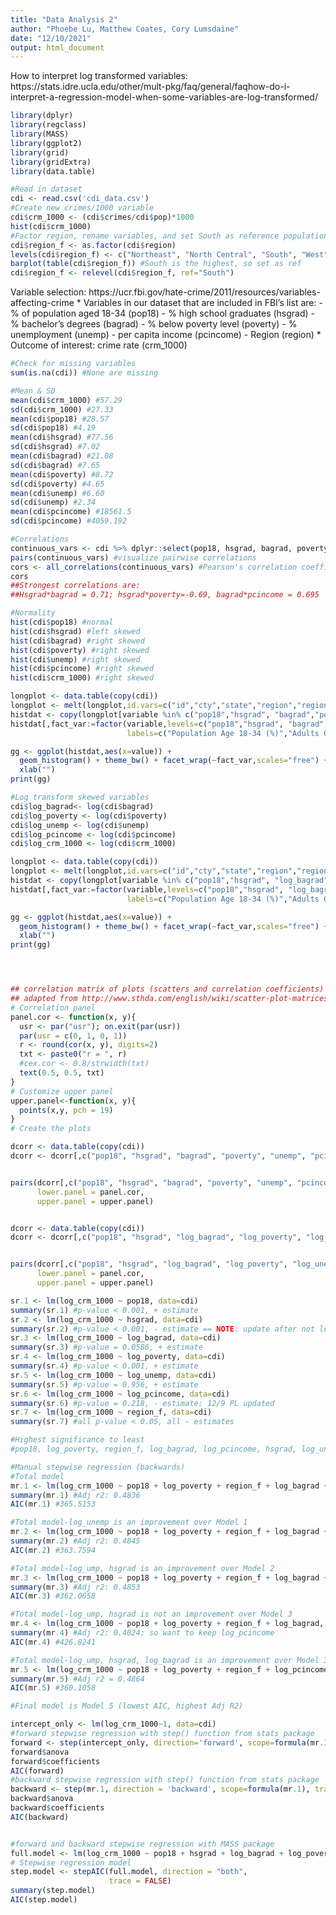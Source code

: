 ```yaml
---
title: "Data Analysis 2"
author: "Phoebe Lu, Matthew Coates, Cory Lumsdaine"
date: "12/10/2021"
output: html_document
---
```

How to interpret log transformed variables: https://stats.idre.ucla.edu/other/mult-pkg/faq/general/faqhow-do-i-interpret-a-regression-model-when-some-variables-are-log-transformed/


```r
library(dplyr)
library(regclass)
library(MASS)
library(ggplot2)
library(grid)
library(gridExtra)
library(data.table)
```

```r
#Read in dataset
cdi <- read.csv('cdi_data.csv')
#Create new crimes/1000 variable
cdi$crm_1000 <- (cdi$crimes/cdi$pop)*1000
hist(cdi$crm_1000)
#Factor region, rename variables, and set South as reference population (largest)
cdi$region_f <- as.factor(cdi$region)
levels(cdi$region_f) <- c("Northeast", "North Central", "South", "West")
barplot(table(cdi$region_f)) #South is the highest, so set as ref
cdi$region_f <- relevel(cdi$region_f, ref="South")
```

Variable selection: https://ucr.fbi.gov/hate-crime/2011/resources/variables-affecting-crime
* Variables in our dataset that are included in FBI's list are:
- % of population aged 18-34 (pop18)
- % high school graduates (hsgrad)
- % bachelor's degrees (bagrad)
- % below poverty level (poverty)
- % unemployment (unemp)
- per capita income (pcincome)
- Region (region)
* Outcome of interest: crime rate (crm_1000)
```r
#Check for missing variables
sum(is.na(cdi)) #None are missing

#Mean & SD
mean(cdi$crm_1000) #57.29
sd(cdi$crm_1000) #27.33
mean(cdi$pop18) #28.57
sd(cdi$pop18) #4.19
mean(cdi$hsgrad) #77.56
sd(cdi$hsgrad) #7.02
mean(cdi$bagrad) #21.08
sd(cdi$bagrad) #7.65
mean(cdi$poverty) #8.72
sd(cdi$poverty) #4.65
mean(cdi$unemp) #6.60
sd(cdi$unemp) #2.34
mean(cdi$pcincome) #18561.5
sd(cdi$pcincome) #4059.192

#Correlations
continuous_vars <- cdi %>% dplyr::select(pop18, hsgrad, bagrad, poverty, unemp, pcincome,crm_1000)
pairs(continuous_vars) #visualize pairwise correlations
cors <- all_correlations(continuous_vars) #Pearson's correlation coefficients
cors
##Strongest correlations are:
##Hsgrad*bagrad = 0.71; hsgrad*poverty=-0.69, bagrad*pcincome = 0.695

#Normality
hist(cdi$pop18) #normal
hist(cdi$hsgrad) #left skewed
hist(cdi$bagrad) #right skewed
hist(cdi$poverty) #right skewed
hist(cdi$unemp) #right skewed
hist(cdi$pcincome) #right skewed
hist(cdi$crm_1000) #right skewed

longplot <- data.table(copy(cdi))
longplot <- melt(longplot,id.vars=c("id","cty","state","region","region_f"))
histdat <- copy(longplot[variable %in% c("pop18","hsgrad", "bagrad","poverty","unemp","pcincome","crm_1000")])
histdat[,fact_var:=factor(variable,levels=c("pop18","hsgrad", "bagrad","poverty","unemp","pcincome","crm_1000"),
                          labels=c("Population Age 18-34 (%)","Adults Graduated HS (%)","Adults with Bachelor's Degree (%)","Population in Poverty (%)","Unemployed (%)","Income per Capita ($)","Serious Crime Rate (per 1,000)"))]

gg <- ggplot(histdat,aes(x=value)) + 
  geom_histogram() + theme_bw() + facet_wrap(~fact_var,scales="free") + ylab("Count") + 
  xlab("")
print(gg)

#Log transform skewed variables
cdi$log_bagrad<- log(cdi$bagrad)
cdi$log_poverty <- log(cdi$poverty)
cdi$log_unemp <- log(cdi$unemp)
cdi$log_pcincome <- log(cdi$pcincome)
cdi$log_crm_1000 <- log(cdi$crm_1000)

longplot <- data.table(copy(cdi))
longplot <- melt(longplot,id.vars=c("id","cty","state","region","region_f"))
histdat <- copy(longplot[variable %in% c("pop18","hsgrad", "log_bagrad","log_poverty","log_unemp","log_pcincome","log_crm_1000")])
histdat[,fact_var:=factor(variable,levels=c("pop18","hsgrad", "log_bagrad","log_poverty","log_unemp","log_pcincome","log_crm_1000"),
                          labels=c("Population Age 18-34 (%)","Adults Graduated HS (%) (exp)","Adults with Bachelor's Degree (%) (log)","Population in Poverty (%) (log)","Unemployed (%) (log)","Income per Capita ($) (log)","Serious Crime Rate (per 1,000) (log)"))]

gg <- ggplot(histdat,aes(x=value)) + 
  geom_histogram() + theme_bw() + facet_wrap(~fact_var,scales="free") + ylab("Count") + 
  xlab("")
print(gg)




## correlation matrix of plots (scatters and correlation coefficients)
## adapted from http://www.sthda.com/english/wiki/scatter-plot-matrices-r-base-graphs
# Correlation panel
panel.cor <- function(x, y){
  usr <- par("usr"); on.exit(par(usr))
  par(usr = c(0, 1, 0, 1))
  r <- round(cor(x, y), digits=2)
  txt <- paste0("r = ", r)
  #cex.cor <- 0.8/strwidth(txt)
  text(0.5, 0.5, txt)
}
# Customize upper panel
upper.panel<-function(x, y){
  points(x,y, pch = 19)
}
# Create the plots

dcorr <- data.table(copy(cdi))
dcorr <- dcorr[,c("pop18", "hsgrad", "bagrad", "poverty", "unemp", "pcincome","crm_1000"),with=F]


pairs(dcorr[,c("pop18", "hsgrad", "bagrad", "poverty", "unemp", "pcincome","crm_1000")], 
      lower.panel = panel.cor,
      upper.panel = upper.panel)


dcorr <- data.table(copy(cdi))
dcorr <- dcorr[,c("pop18", "hsgrad", "log_bagrad", "log_poverty", "log_unemp", "log_pcincome","log_crm_1000"),with=F]


pairs(dcorr[,c("pop18", "hsgrad", "log_bagrad", "log_poverty", "log_unemp", "log_pcincome","log_crm_1000")], 
      lower.panel = panel.cor,
      upper.panel = upper.panel)


```

```r
sr.1 <- lm(log_crm_1000 ~ pop18, data=cdi)
summary(sr.1) #p-value < 0.001, + estimate
sr.2 <- lm(log_crm_1000 ~ hsgrad, data=cdi)
summary(sr.2) #p-value < 0.001, - estimate == NOTE: update after not logging; 12/9 PL updated
sr.3 <- lm(log_crm_1000 ~ log_bagrad, data=cdi)
summary(sr.3) #p-value = 0.0586, + estimate
sr.4 <- lm(log_crm_1000 ~ log_poverty, data=cdi)
summary(sr.4) #p-value < 0.001, + estimate
sr.5 <- lm(log_crm_1000 ~ log_unemp, data=cdi) 
summary(sr.5) #p-value = 0.956, + estimate
sr.6 <- lm(log_crm_1000 ~ log_pcincome, data=cdi)
summary(sr.6) #p-value = 0.218, - estimate; 12/9 PL updated
sr.7 <- lm(log_crm_1000 ~ region_f, data=cdi)
summary(sr.7) #all p-value < 0.05, all - estimates
```

```r
#Highest significance to least
#pop18, log_poverty, region_f, log_bagrad, log_pcincome, hsgrad, log_unemp

#Manual stepwise regression (backwards)
#Total model
mr.1 <- lm(log_crm_1000 ~ pop18 + log_poverty + region_f + log_bagrad + log_pcincome + hsgrad + log_unemp, data=cdi)
summary(mr.1) #Adj r2: 0.4836
AIC(mr.1) #365.5153

#Total model-log_unemp is an improvement over Model 1
mr.2 <- lm(log_crm_1000 ~ pop18 + log_poverty + region_f + log_bagrad + log_pcincome + hsgrad, data=cdi)
summary(mr.2) #Adj r2: 0.4845
AIC(mr.2) #363.7594

#Total model-log_ump, hsgrad is an improvement over Model 2
mr.3 <- lm(log_crm_1000 ~ pop18 + log_poverty + region_f + log_bagrad + log_pcincome, data=cdi)
summary(mr.3) #Adj r2: 0.4853
AIC(mr.3) #362.0658

#Total model-log_ump, hsgrad is not an improvement over Model 3
mr.4 <- lm(log_crm_1000 ~ pop18 + log_poverty + region_f + log_bagrad, data=cdi)
summary(mr.4) #Adj r2: 0.4024; so want to keep log_pcincome
AIC(mr.4) #426.8241

#Total model-log_ump, hsgrad, log_bagrad is an improvement over Model 3; best model (all p-values < 0.05)
mr.5 <- lm(log_crm_1000 ~ pop18 + log_poverty + region_f + log_pcincome, data=cdi)
summary(mr.5) #Adj r2 = 0.4864
AIC(mr.5) #360.1058

#Final model is Model 5 (lowest AIC, highest Adj R2)
```

```r
intercept_only <- lm(log_crm_1000~1, data=cdi)
#forward stepwise regression with step() function from stats package
forward <- step(intercept_only, direction='forward', scope=formula(mr.1), trace=0)
forward$anova
forward$coefficients
AIC(forward)
#backward stepwise regression with step() function from stats package
backward <- step(mr.1, direction = 'backward', scope=formula(mr.1), trace=0)
backward$anova
backward$coefficients
AIC(backward)


#forward and backward stepwise regression with MASS package
full.model <- lm(log_crm_1000 ~ pop18 + hsgrad + log_bagrad + log_poverty + log_unemp + pcincome, data=cdi)
# Stepwise regression model
step.model <- stepAIC(full.model, direction = "both", 
                      trace = FALSE)
summary(step.model)
AIC(step.model)
```


